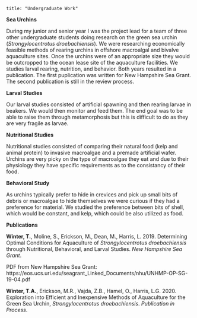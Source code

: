 
```
title: "Undergraduate Work"

```


**Sea Urchins**

During my junior and senior year I was the project lead for a team of three other undergraduate students doing research on the green sea urchin (*Strongylocentrotus droebachiensis*). We were researching economically feasible methods of rearing urchins in offshore macroalgal and bivalve aquaculture sites. Once the urchins were of an appropriate size they would be outcropped to the ocean lease site of the aquaculture facilities. We studies larval rearing, nutrition, and behavior. Both years resulted in a publication. The first puplication was written for New Hampshire Sea Grant. The second publication is still in the review process.



**Larval Studies**

Our larval studies consisted of artificial spawning and then rearing larvae in beakers. We would then monitor and feed them. The end goal was to be able to raise them through metamorphosis but this is difficult to do as they are very fragile as larvae.



**Nutritional Studies**

Nutritional studies consisted of comparing their natural food (kelp and animal protein) to invasive macroalgae and a premade artificial wafer. Urchins are very picky on the type of macroalgae they eat and due to their physiology they have specific requirements as to the consistancy of their food.



**Behavioral Study**

As urchins typically prefer to hide in crevices and pick up small bits of debris or macroalgae to hide themselves we were curious if they had a preference for material. We studied the preference between bits of shell, which would be constant, and kelp, which could be also utilized as food.



**Publications**

**Winter, T.**, Moline, S., Erickson, M., Dean, M., Harris, L. 2019. Determining Optimal Conditions for Aquaculture of *Strongylocentrotus droebachiensis* through Nutritional, Behavioral, and Larval Studies. *New Hampshire Sea Grant*.

PDF from New Hampshire Sea Grant:                   https://eos.ucs.uri.edu/seagrant_Linked_Documents/nhu/UNHMP-OP-SG-19-04.pdf
    
**Winter, T.A.**, Erickson, M.R., Vajda, Z.B., Hamel, O., Harris, L.G. 2020. Exploration into Efficient and Inexpensive Methods of Aquaculture for the Green Sea Urchin, *Strongylocentrotus droebachiensis*. *Publication in Process*.